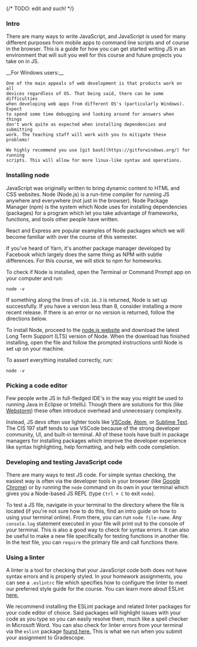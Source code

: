 
{/* TODO: edit and such! */}

### Intro

There are many ways to write JavaScript, and JavaScript is used for many different purposes from mobile apps to command line scripts and of course in the browser. This is a guide for how you can get started writing JS in an environment that will suit you well for this course and future projects you take on in JS.

<Alert mdx>
  __For Windows users:__

    One of the main appeals of web development is that products work on all
    devices regardless of OS. That being said, there can be some difficulties
    when developing web apps from different OS's (particularly Windows). Expect
    to spend some time debugging and looking around for answers when things
    don't work quite as expected when installing dependencies and submitting
    work. The teaching staff will work with you to mitigate these problems!

    We highly recommend you use [git bash](https://gitforwindows.org/) for running
    scripts. This will allow for more linux-like syntax and operations.

</Alert>

### Installing node

JavaScript was originally written to bring dynamic content to HTML and CSS websites. Node (Node.js) is a run-time compiler for running JS anywhere and everywhere (not just in the browser). Node Package Manager (npm) is the system which Node uses for installing dependencies (packages) for a program which let you take advantage of frameworks, functions, and tools other people have written.

React and Express are popular examples of Node packages which we will become familiar with over the course of this semester.

If you've heard of Yarn, it's another package manager developed by Facebook which largely does the same thing as NPM with subtle differences. For this course, we will stick to npm for homeworks.

To check if Node is installed, open the Terminal or Command Prompt app on your computer and run:

```text
node -v
```

If something along the lines of `v10.16.3` is returned, Node is set up successfully. If you have a version less than 8, consider installing a more recent release. If there is an error or no version is returned, follow the directions below.

To install Node, proceed to the [node.js website](https://nodejs.org/en/download/) and download the latest Long Term Support (LTS) version of Node. When the download has finished installing, open the file and follow the prompted instructions until Node is set up on your machine.

To assert everything installed correctly, run:

```text
node -v
```

### Picking a code editor

Few people write JS in full-fledged IDE's in the way you might be used to running Java in Eclipse or IntelliJ. Though there are solutions for this (like [Webstorm](https://www.jetbrains.com/webstorm/)) these often introduce overhead and unnecessary complexity.

Instead, JS devs often use lighter tools like [VSCode](https://code.visualstudio.com), [Atom](https://atom.io), or [Sublime Text](https://www.sublimetext.com). The CIS 197 staff tends to use VSCode because of the strong developer community, UI, and built-in terminal. All of these tools have built in package managers for installing packages which improve the developer experience like syntax highlighting, help formatting, and help with code completion.

### Developing and testing JavaScript code

There are many ways to test JS code. For simple syntax checking, the easiest way is often via the developer tools in your browser (like [Google Chrome](https://developers.google.com/web/tools/chrome-devtools/)) or by running the `node` command on its own in your terminal which gives you a Node-based JS REPL (type `Ctrl + C` to exit `node`).

To test a JS file, navigate in your terminal to the directory where the file is located (if you're not sure how to do this, find an intro guide on how to using your terminal online). From there, you can run `node file-name`. Any `console.log` statement executed in your file will print out to the console of your terminal. This is also a good way to check for syntax errors. It can also be useful to make a new file specifically for testing functions in another file. In the test file, you can `require` the primary file and call functions there.

### Using a linter

A linter is a tool for checking that your JavaScript code both does not have syntax errors and is properly styled. In your homework assignments, you can see a `.eslintrc` file which specifies how to configure the linter to meet our preferred style guide for the course. You can learn more about ESLint [here.](https://eslint.org)

We recommend installing the ESLint package and related linter packages for your code editor of choice. Said packages will highlight issues with your code as you type so you can easily resolve them, much like a spell checker in Microsoft Word. You can also check for linter errors from your terminal via the `eslint` package [found here.](https://eslint.org/docs/user-guide/command-line-interface) This is what we run when you submit your assignment to Gradescope.
